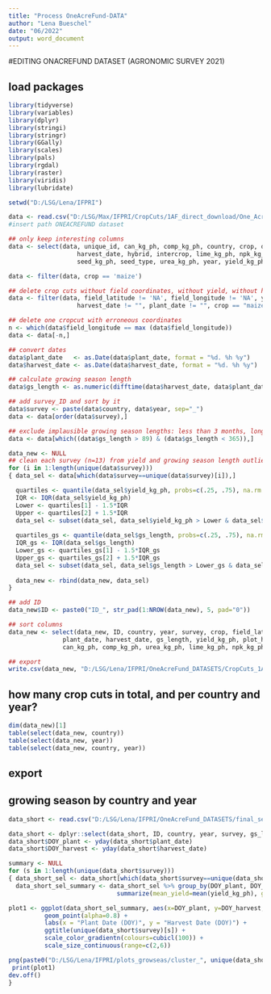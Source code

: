 ---
title: "Process OneAcreFund-DATA"
author: "Lena Bueschel"
date: "06/2022"
output: word_document
---


#EDITING ONACREFUND DATASET (AGRONOMIC SURVEY 2021)

## load packages
```{r}
library(tidyverse)
library(variables)
library(dplyr)
library(stringi)
library(stringr)
library(GGally)
library(scales)
library(pals)
library(rgdal)
library(raster)
library(viridis)
library(lubridate)

setwd("D:/LSG/Lena/IFPRI")
```


```{r}
data <- read.csv("D:/LSG/Max/IFPRI/CropCuts/1AF_direct_download/One_Acre_Fund_-_Agronomic_Survey_Data_-_2016_to_2021_rQqhQpy_data.csv", sep=";")
#insert path ONEACREFUND dataset

## only keep interesting columns
data <- select(data, unique_id, can_kg_ph, comp_kg_ph, country, crop, dap_kg_ph, field_latitude, field_longitude, 
                   harvest_date, hybrid, intercrop, lime_kg_ph, npk_kg_ph, plant_date, plot_hectares, season, 
                   seed_kg_ph, seed_type, urea_kg_ph, year, yield_kg_ph)

data <- filter(data, crop == 'maize')

## delete crop cuts without field coordinates, without yield, without harvest and plant date and which are not maize
data <- filter(data, field_latitude != 'NA', field_longitude != 'NA', yield_kg_ph != 0, 
                   harvest_date != "", plant_date != "", crop == "maize")

## delete one cropcut with erroneous coordinates
n <- which(data$field_longitude == max (data$field_longitude))
data <- data[-n,]

## convert dates
data$plant_date   <- as.Date(data$plant_date, format = "%d. %h %y")
data$harvest_date <- as.Date(data$harvest_date, format = "%d. %h %y")

## calculate growing season length
data$gs_length <- as.numeric(difftime(data$harvest_date, data$plant_date, units=c("days")))

## add survey_ID and sort by it
data$survey <- paste(data$country, data$year, sep="_")
data <- data[order(data$survey),]

## exclude implausible growing season lengths: less than 3 months, longer than one year
data <- data[which((data$gs_length > 89) & (data$gs_length < 365)),]

data_new <- NULL
## clean each survey (n=13) from yield and growing season length outliers
for (i in 1:length(unique(data$survey)))
{ data_sel <- data[which(data$survey==unique(data$survey)[i]),]

  quartiles <- quantile(data_sel$yield_kg_ph, probs=c(.25, .75), na.rm = FALSE)
  IQR <- IQR(data_sel$yield_kg_ph)
  Lower <- quartiles[1] - 1.5*IQR
  Upper <- quartiles[2] + 1.5*IQR 
  data_sel <- subset(data_sel, data_sel$yield_kg_ph > Lower & data_sel$yield_kg_ph < Upper)
  
  quartiles_gs <- quantile(data_sel$gs_length, probs=c(.25, .75), na.rm = FALSE)
  IQR_gs <- IQR(data_sel$gs_length)
  Lower_gs <- quartiles_gs[1] - 1.5*IQR_gs
  Upper_gs <- quartiles_gs[2] + 1.5*IQR_gs
  data_sel <- subset(data_sel, data_sel$gs_length > Lower_gs & data_sel$gs_length < Upper_gs)
  
  data_new <- rbind(data_new, data_sel)
}

## add ID
data_new$ID <- paste0("ID_", str_pad(1:NROW(data_new), 5, pad="0"))

## sort columns
data_new <- select(data_new, ID, country, year, survey, crop, field_latitude, field_longitude, 
               plant_date, harvest_date, gs_length, yield_kg_ph, plot_hectares, season, 
               can_kg_ph, comp_kg_ph, urea_kg_ph, lime_kg_ph, npk_kg_ph, dap_kg_ph, seed_kg_ph, seed_type, hybrid, intercrop)

## export
write.csv(data_new, "D:/LSG/Lena/IFPRI/OneAcreFund_DATASETS/CropCuts_1AF_finalselection.csv", row.names=F)

```

## how many crop cuts in total, and per country and year?
```{r}
dim(data_new)[1]
table(select(data_new, country))
table(select(data_new, year))
table(select(data_new, country, year))
```
## export

## growing season by country and year
```{r}
data_short <- read.csv("D:/LSG/Lena/IFPRI/OneAcreFund_DATASETS/final_selection_Neq_complete.csv")

data_short <- dplyr::select(data_short, ID, country, year, survey, gs_length, yield_kg_ph, plant_date, harvest_date, field_latitude, field_longitude)
data_short$DOY_plant <- yday(data_short$plant_date)
data_short$DOY_harvest <- yday(data_short$harvest_date)

summary <- NULL
for (s in 1:length(unique(data_short$survey)))
{ data_short_sel <- data_short[which(data_short$survey==unique(data_short$survey)[s]),]
  data_short_sel_summary <- data_short_sel %>% group_by(DOY_plant, DOY_harvest) %>% 
                              summarize(mean_yield=mean(yield_kg_ph), gs_length=mean(gs_length), number_cropcuts = length(unique(ID))) %>% as.data.frame()

plot1 <- ggplot(data_short_sel_summary, aes(x=DOY_plant, y=DOY_harvest, color=mean_yield, size=number_cropcuts)) + 
          geom_point(alpha=0.8) + 
          labs(x = "Plant Date (DOY)", y = "Harvest Date (DOY)") +
          ggtitle(unique(data_short$survey)[s]) +
          scale_color_gradientn(colours=cubicl(100)) +
          scale_size_continuous(range=c(2,6))

png(paste0("D:/LSG/Lena/IFPRI/plots_growseas/cluster_", unique(data_short$survey)[s], ".png"), height = 600, width = 800)
 print(plot1)
dev.off()
}
```



